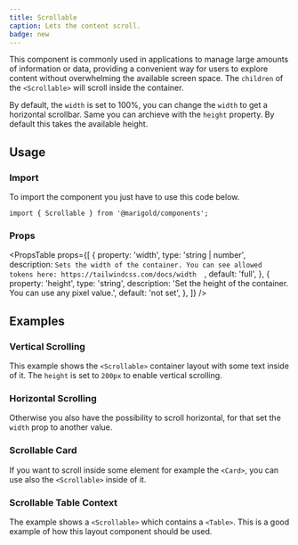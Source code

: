 ```yaml
---
title: Scrollable
caption: Lets the content scroll.
badge: new
---
```


This component is commonly used in applications to manage large amounts of information or data, providing a convenient way for users to explore content without overwhelming the available screen space. The `children` of the `<Scrollable>` will scroll inside the container.

By default, the `width` is set to 100%, you can change the `width` to get a horizontal scrollbar. Same you can archieve with the `height` property. By default this takes the available height.

## Usage

### Import

To import the component you just have to use this code below.

```tsx
import { Scrollable } from '@marigold/components';
```

### Props

<PropsTable
  props={[
    {
      property: 'width',
      type: 'string | number',
      description: `Sets the width of the container. You can see allowed tokens here: https://tailwindcss.com/docs/width  `,
      default: 'full',
    },
    {
      property: 'height',
      type: 'string',
      description:
        'Set the height of the container. You can use any pixel value.',
      default: 'not set',
    },
  ]}
/>

## Examples

### Vertical Scrolling

This example shows the `<Scrollable>` container layout with some text inside of it. The `height` is set to `200px` to enable vertical scrolling.

<ComponentDemo file="./scroll-vertical.demo.tsx" />

### Horizontal Scrolling

Otherwise you also have the possibility to scroll horizontal, for that set the `width` prop to another value.

<ComponentDemo file="./scroll-horizontal.demo.tsx" />

### Scrollable Card

If you want to scroll inside some element for example the `<Card>`, you can use also the `<Scrollable>` inside of it.

<ComponentDemo file="./scroll-card.demo.tsx" />

### Scrollable Table Context

The example shows a `<Scrollable>` which contains a `<Table>`. This is a good example of how this layout component should be used.

<ComponentDemo file="./scroll-table.demo.tsx" />
